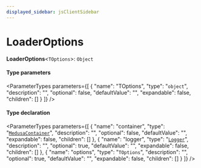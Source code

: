 ```yaml
---
displayed_sidebar: jsClientSidebar
---
```



# LoaderOptions

 **LoaderOptions**<`TOptions`\>: `Object`

#### Type parameters

<ParameterTypes parameters={[
  {
    "name": "TOptions",
    "type": "`object`",
    "description": "",
    "optional": false,
    "defaultValue": "",
    "expandable": false,
    "children": []
  }
]} />

#### Type declaration

<ParameterTypes parameters={[
  {
    "name": "container",
    "type": "[`MedusaContainer`](../../internal/types/internal.MedusaContainer.mdx)",
    "description": "",
    "optional": false,
    "defaultValue": "",
    "expandable": false,
    "children": []
  },
  {
    "name": "logger",
    "type": "[`Logger`](../../internal/interfaces/internal.Logger.mdx)",
    "description": "",
    "optional": true,
    "defaultValue": "",
    "expandable": false,
    "children": []
  },
  {
    "name": "options",
    "type": "`TOptions`",
    "description": "",
    "optional": true,
    "defaultValue": "",
    "expandable": false,
    "children": []
  }
]} />

